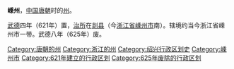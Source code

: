 '''嵊州'''，[[中国|中国]][[唐朝|唐朝]]时的[[州|州]]。

[[武德|武德]]四年（621年）置，[[治所|治所]]在[[剡县|剡县]]（今[[浙江省|浙江省]][[嵊州市|嵊州市]]南）。辖境约当今浙江省嵊州市一带。武德八年（625年）废。

{{唐朝行政区划小作品}}
{{DEFAULTSORT:S}}
[[Category:唐朝的州|Category:唐朝的州]]
[[Category:浙江的州|Category:浙江的州]]
[[Category:绍兴行政区划史|Category:绍兴行政区划史]]
[[Category:嵊州市|Category:嵊州市]]
[[Category:621年建立的行政区划|Category:621年建立的行政区划]]
[[Category:625年废除的行政区划|Category:625年废除的行政区划]]